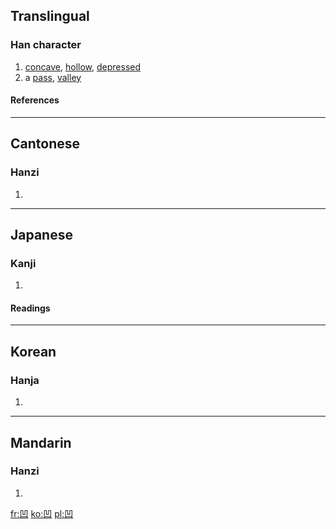 ==Translingual==
===Han character===
{{Han char|rad=凵|as=03|sn=5|four=7777<sub>0</sub>|canj=尸尸山 (SSU)}}
# [[concave]], [[hollow]], [[depressed]]
# a [[pass]], [[valley]]
====References====
{{Han ref|kx=0135.100|dkj=01810|dj=0301.060|hdz=10308.030|uh=51F9|ud=20985|bh=A557|bd=42327}}
----
==Cantonese==
===Hanzi===
{{yue-hanzi|jyut=|y=[[aau3]], [[nap1]] [[wa1]]}}
# {{defn|Cantonese}}
----
==Japanese==
===Kanji===
{{ja-kanji|grade=|rs=凵03}}
# {{defn|Japanese}} 
====Readings====
{{ja-readings|on=[[おう]] (ō)|kun=[[くぼむ]] (kubomu), [[くぼみ]] (kubomi)}}
----
==Korean==
===Hanja===
{{ko-hanja|hangeul=요|eumhun=오목할|rv=yo|mr=yo}}
# {{defn|Korean}}

----
==Mandarin==
===Hanzi===
{{cmn-hanzi|pin=[[āo]] ([[ao1]])|wg=[[ao1|ao<sup>1</sup>]]}}
# {{defn|Mandarin}}

[[fr:凹]]
[[ko:凹]]
[[pl:凹]]